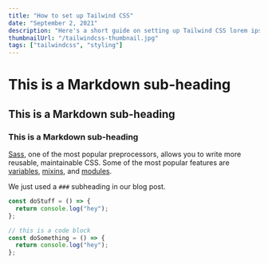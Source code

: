 ```yaml
---
title: "How to set up Tailwind CSS"
date: "September 2, 2021"
description: "Here's a short guide on setting up Tailwind CSS lorem ipsum dolor sit amet, consectetur adipiscing elit, sed do eiusmod ."
thumbnailUrl: "/tailwindcss-thumbnail.jpg"
tags: ["tailwindcss", "styling"]
---
```


# This is a Markdown sub-heading

## This is a Markdown sub-heading

### This is a Markdown sub-heading

[Sass](https://sass-lang.com/), one of the most popular preprocessors, allows you to write more reusable, maintainable CSS.
Some of the most popular features are [variables](https://sass-lang.com/documentation/variables), [mixins](https://sass-lang.com/documentation/at-rules/mixin), and [modules](https://sass-lang.com/documentation/modules).

We just used a `###` subheading in our blog post.

```js title="index.js"
const doStuff = () => {
  return console.log("hey");
};

// this is a code block
const doSomething = () => {
  return console.log("hey");
};
```
